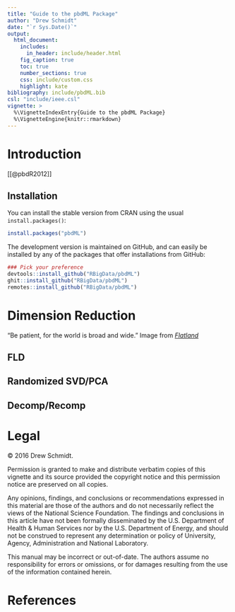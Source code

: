 ```yaml
---
title: "Guide to the pbdML Package"
author: "Drew Schmidt"
date: "`r Sys.Date()`"
output:
  html_document:
    includes:
      in_header: include/header.html
    fig_caption: true
    toc: true
    number_sections: true
    css: include/custom.css
    highlight: kate
bibliography: include/pbdML.bib
csl: "include/ieee.csl"
vignette: >
  %\VignetteIndexEntry{Guide to the pbdML Package}
  %\VignetteEngine{knitr::rmarkdown}
---
```


# Introduction

[[@pbdR2012]]


## Installation

You can install the stable version from CRAN using the usual `install.packages()`:

```r
install.packages("pbdML")
```

The development version is maintained on GitHub, and can easily be installed by any of the packages that offer installations from GitHub:

```r
### Pick your preference
devtools::install_github("RBigData/pbdML")
ghit::install_github("RBigData/pbdML")
remotes::install_github("RBigData/pbdML")
```


# Dimension Reduction

<div class="centerfig">
  <img
    src="./pics/flatland.png" 
    class="captioned"
    alt=""
    title="Diagram for using relays with remoter">
  <div class="caption">"Be patient, for the world is broad and wide."  Image from <a href="http://downlode.org/Etext/flatland/contents.html">*Flatland*</a></div>
</div>


## FLD


## Randomized SVD/PCA


## Decomp/Recomp





# Legal

&copy; 2016 Drew Schmidt.

Permission is granted to make and distribute verbatim copies of this vignette and its source provided the copyright notice and this permission notice are preserved on all copies.

Any opinions, findings, and conclusions or recommendations expressed in  this material are those of the authors and do not necessarily reflect the  views of the National Science Foundation.  The findings and conclusions in this article have not been formally disseminated by the U.S. Department of Health \& Human Services nor by the U.S. Department of Energy, and should not be construed to represent any determination or policy of University, Agency, Administration and National Laboratory.

This manual may be incorrect or out-of-date.  The authors assume no responsibility for errors or omissions, or for damages resulting from the use of the information contained herein.




# References
<script language="JavaScript" src="include/headers.js"></script>
